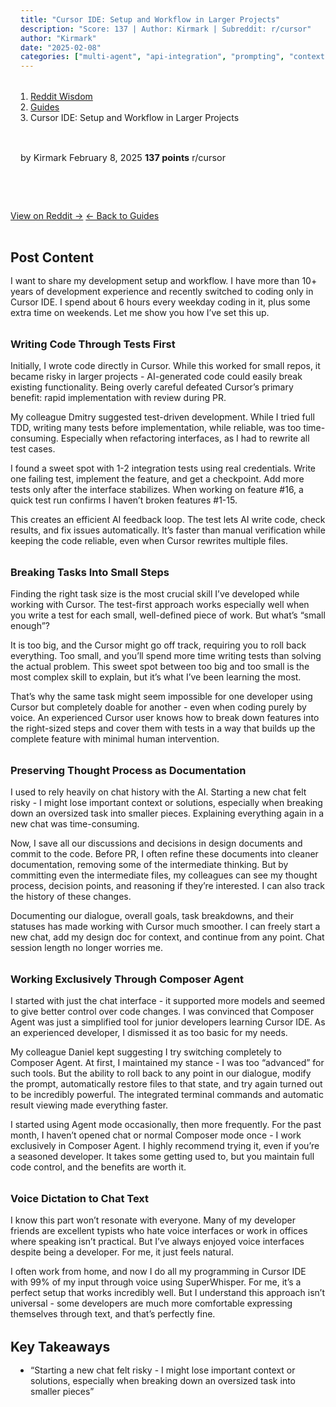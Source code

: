 ```yaml
---
title: "Cursor IDE: Setup and Workflow in Larger Projects"
description: "Score: 137 | Author: Kirmark | Subreddit: r/cursor"
author: "Kirmark"
date: "2025-02-08"
categories: ["multi-agent", "api-integration", "prompting", "context-management"]
---
```


<nav aria-label="breadcrumb">
  <ol class="breadcrumb">
    <li class="breadcrumb-item"><a href="../../../index.html">Reddit Wisdom</a></li>
    <li class="breadcrumb-item"><a href="../../index.html">Guides</a></li>
    <li class="breadcrumb-item active" aria-current="page">Cursor IDE: Setup and Workflow in Larger Projects</li>
  </ol>
</nav>

<div class="post-meta">
  <span class="author">by Kirmark</span>
  <span class="date">February 8, 2025</span>
  <span class="score">137 points</span>
  <span class="subreddit">r/cursor</span>
</div>

<div class="post-actions">
  <a href="https://reddit.com/r/cursor/comments/1ikq9m6/cursor_ide_setup_and_workflow_in_larger_projects/" target="_blank" class="btn btn-primary">View on Reddit →</a>
  <a href="../../" class="btn btn-outline-secondary">← Back to Guides</a>
</div>

## Post Content

I want to share my development setup and workflow. I have more than 10+ years of development experience and recently switched to coding only in Cursor IDE. I spend about 6 hours every weekday coding in it, plus some extra time on weekends. Let me show you how I've set this up.

### Writing Code Through Tests First

Initially, I wrote code directly in Cursor. While this worked for small repos, it became risky in larger projects - AI-generated code could easily break existing functionality. Being overly careful defeated Cursor's primary benefit: rapid implementation with review during PR.

My colleague Dmitry suggested test-driven development. While I tried full TDD, writing many tests before implementation, while reliable, was too time-consuming. Especially when refactoring interfaces, as I had to rewrite all test cases.

I found a sweet spot with 1-2 integration tests using real credentials. Write one failing test, implement the feature, and get a checkpoint. Add more tests only after the interface stabilizes. When working on feature #16, a quick test run confirms I haven't broken features #1-15.

This creates an efficient AI feedback loop. The test lets AI write code, check results, and fix issues automatically. It's faster than manual verification while keeping the code reliable, even when Cursor rewrites multiple files.

### Breaking Tasks Into Small Steps

Finding the right task size is the most crucial skill I've developed while working with Cursor. The test-first approach works especially well when you write a test for each small, well-defined piece of work. But what's "small enough"?

It is too big, and the Cursor might go off track, requiring you to roll back everything. Too small, and you'll spend more time writing tests than solving the actual problem. This sweet spot between too big and too small is the most complex skill to explain, but it's what I've been learning the most.

That's why the same task might seem impossible for one developer using Cursor but completely doable for another - even when coding purely by voice. An experienced Cursor user knows how to break down features into the right-sized steps and cover them with tests in a way that builds up the complete feature with minimal human intervention.

### Preserving Thought Process as Documentation

I used to rely heavily on chat history with the AI. Starting a new chat felt risky - I might lose important context or solutions, especially when breaking down an oversized task into smaller pieces. Explaining everything again in a new chat was time-consuming.

Now, I save all our discussions and decisions in design documents and commit to the code. Before PR, I often refine these documents into cleaner documentation, removing some of the intermediate thinking. But by committing even the intermediate files, my colleagues can see my thought process, decision points, and reasoning if they're interested. I can also track the history of these changes.

Documenting our dialogue, overall goals, task breakdowns, and their statuses has made working with Cursor much smoother. I can freely start a new chat, add my design doc for context, and continue from any point. Chat session length no longer worries me.

### Working Exclusively Through Composer Agent

I started with just the chat interface - it supported more models and seemed to give better control over code changes. I was convinced that Composer Agent was just a simplified tool for junior developers learning Cursor IDE. As an experienced developer, I dismissed it as too basic for my needs.

My colleague Daniel kept suggesting I try switching completely to Composer Agent. At first, I maintained my stance - I was too "advanced" for such tools. But the ability to roll back to any point in our dialogue, modify the prompt, automatically restore files to that state, and try again turned out to be incredibly powerful. The integrated terminal commands and automatic result viewing made everything faster.

I started using Agent mode occasionally, then more frequently. For the past month, I haven't opened chat or normal Composer mode once - I work exclusively in Composer Agent. I highly recommend trying it, even if you're a seasoned developer. It takes some getting used to, but you maintain full code control, and the benefits are worth it.

### Voice Dictation to Chat Text

I know this part won't resonate with everyone. Many of my developer friends are excellent typists who hate voice interfaces or work in offices where speaking isn't practical. But I've always enjoyed voice interfaces despite being a developer. For me, it just feels natural.

I often work from home, and now I do all my programming in Cursor IDE with 99% of my input through voice using SuperWhisper. For me, it's a perfect setup that works incredibly well. But I understand this approach isn't universal - some developers are much more comfortable expressing themselves through text, and that's perfectly fine.


## Key Takeaways

- "Starting a new chat felt risky - I might lose important context or solutions, especially when breaking down an oversized task into smaller pieces"

<style>
.post-meta {
  display: flex;
  gap: 1.5rem;
  flex-wrap: wrap;
  margin: 1rem 0 2rem 0;
  padding: 1rem;
  background: var(--bs-light);
  border-radius: 0.5rem;
  font-size: 0.9rem;
}

.post-meta span {
  color: var(--bs-secondary);
}

.post-meta .score {
  color: var(--bs-success);
  font-weight: bold;
}

.post-actions {
  display: flex;
  gap: 1rem;
  margin: 2rem 0;
}

.post-content {
  line-height: 1.8;
  font-size: 1.1rem;
}

h2, h3, h4 {
  margin-top: 2rem;
  margin-bottom: 1rem;
}

ul, ol {
  margin: 1rem 0;
  padding-left: 2rem;
}

blockquote {
  border-left: 4px solid var(--bs-primary);
  padding-left: 1rem;
  margin: 1.5rem 0;
  font-style: italic;
}

code {
  background: var(--bs-light);
  padding: 0.2rem 0.4rem;
  border-radius: 0.25rem;
}

pre {
  background: var(--bs-light);
  padding: 1rem;
  border-radius: 0.5rem;
  overflow-x: auto;
}
</style>